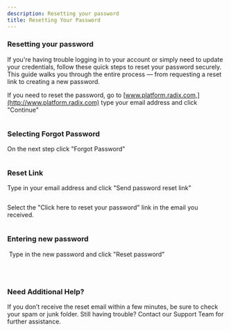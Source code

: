 ```yaml
---
description: Resetting your password
title: Resetting Your Password
---
```


### Resetting your password


If you're having trouble logging in to your account or simply need to update your credentials, follow these quick steps to reset your password securely. This guide walks you through the entire process — from requesting a reset link to creating a new password.


If you need to reset the password, go to [www.platform.radix.com,](http://www.platform.radix.com) type your email address and click "Continue" 


<Frame>
  <img src="/images/radix/dee5775b3096acd44f1874330c93943d41e7b782.png" alt="" />
</Frame>


### Selecting Forgot Password


On the next step click "Forgot Password"


<Frame>
  <img src="/images/radix/c777074a76f1f996dd1df78fbaa6152664b940ed.png" alt="" />
</Frame>


### Reset Link


Type in your email address and click "Send password reset link"


<Frame>
  <img src="/images/radix/5a3bba33184230b8a8932fbaf8db70356e6ddc19.png" alt="" />
</Frame>


Select the "Click here to reset your password" link in the email you received.


<Frame>
  <img src="/images/radix/0ea3d47d7b8c130b410ea1dbec9985fdb1fd5180.png" alt="" />
</Frame>


### Entering new password


 Type in the new password and click "Reset password"


<Frame>
  <img src="/images/radix/2378c1610abca8681535248356391a5a64e79f35.png" alt="" />
</Frame>


 


### Need Additional Help?


If you don’t receive the reset email within a few minutes, be sure to check your spam or junk folder. Still having trouble? Contact our Support Team for further assistance.